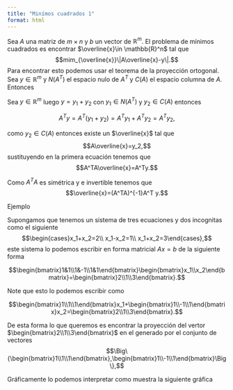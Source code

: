 ```yaml
---
title: "Minímos cuadrados 1"
format: html
---
```

Sea $A$ una matriz de $m\times n$ y $b$ un vector de $\mathbb{R}^m$. El problema de mínimos cuadrados es encontrar $\overline{x}\in \mathbb{R}^n$ tal que
$$mim_{\overline{x}}\|A\overline{x}-y\|.$$
Para encontrar esto podemos usar el teorema de la proyección ortogonal. Sea $y\in \mathbb{R}^m$ y $N(A^T)$ el espacio nulo de $A^T$ y $C(A)$ el espacio columna de $A$. Entonces

Sea $y\in \mathbb{R}^m$ luego $y=y_1+y_2$ con $y_1\in N(A^T)$ y $y_2\in C(A)$ entonces

$$A^Ty=A^T(y_1+y_2)=A^Ty_1+A^Ty_2=A^Ty_2,$$

como $y_2\in C(A)$ entonces existe un $\overline{x}$ tal que
$$A\overline{x}=y_2,$$ 
 sustituyendo en la primera ecuación tenemos que
 $$A^TA\overline{x}=A^Ty.$$

 Como $A^TA$ es simétrica y e invertible tenemos que
  $$\overline{x}=(A^TA)^{-1}A^T y.$$


Ejemplo


Supongamos que tenemos un sistema de tres ecuaciones y dos incognitas como el siguiente 
$$\begin{cases}x_1+x_2=2\\
x_1-x_2=1\\
x_1+x_2=3\end{cases},$$
este sistema lo podemos escribir en forma matricial $Ax=b$ de la siguiente forma 

$$\begin{bmatrix}1&1\\1&-1\\1&1\end{bmatrix}\begin{bmatrix}x_1\\x_2\end{bmatrix}=\begin{bmatrix}2\\1\\3\end{bmatrix}.$$

Note que esto lo podemos escribir como 

$$\begin{bmatrix}1\\1\\1\end{bmatrix}x_1+\begin{bmatrix}1\\-1\\1\end{bmatrix}x_2=\begin{bmatrix}2\\1\\3\end{bmatrix}.$$

De esta forma lo que queremos es encontrar la proyección del vertor $\begin{bmatrix}2\\1\\3\end{bmatrix}$
en el generado por el conjunto de vectores $$\Big\{\begin{bmatrix}1\\1\\1\end{bmatrix},\begin{bmatrix}1\\-1\\1\end{bmatrix}\Big\},$$

Gráficamente lo podemos interpretar como muestra la siguiente gráfica